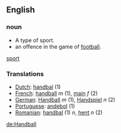 ==English==

===noun===
*A type of sport.
*an offence in the game of [[football]].

[[sport]]

===Translations===
*[[Dutch]]: [[handbal]] (1)
*[[French]]: [[handball]] ''m'' (1), [[main]] ''f'' (2)
*[[German]]: [[Handball]] ''m'' (1), [[Handspiel]] ''n'' (2)
*[[Portuguese]]: [[andebol]] (1)
*[[Romanian]]: [[handbal]] (1) ''n'', [[henţ]] ''n'' (2)

[[de:Handball]]
